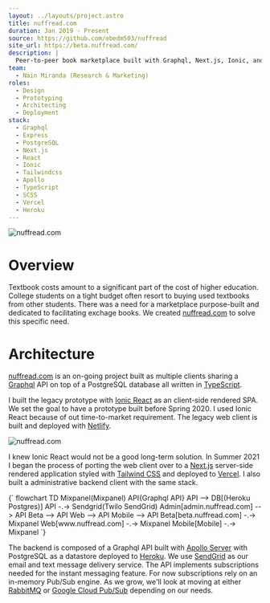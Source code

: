 ```yaml
---
layout: ../layouts/project.astro
title: nuffread.com
duration: Jan 2019 - Present
source: https://github.com/obedm503/nuffread
site_url: https://beta.nuffread.com/
description: |
  Peer-to-peer book marketplace built with Graphql, Next.js, Ionic, and Tailwindcss.
team:
  - Nain Miranda (Research & Marketing)
roles:
  - Design
  - Prototyping
  - Architecting
  - Deployment
stack:
  - Graphql
  - Express
  - PostgreSQL
  - Next.js
  - React
  - Ionic
  - Tailwindcss
  - Apollo
  - TypeScript
  - SCSS
  - Vercel
  - Heroku
---
```



<Image src={nuffread} alt="nuffread.com" transition:name="image" />

# Overview

Textbook costs amount to a significant part of the cost of higher education.
College students on a tight budget often resort to buying used textbooks from
other students. There was a need for a marketplace purpose-built and dedicated
to facilitating exchage books. We created [nuffread.com](https://www.nuffread.com)
to solve this specific need.

# Architecture

[nuffread.com](https://www.nuffread.com) is an on-going project built as
multiple clients sharing a [Graphql](https://graphql.org/) API on top of a
PostgreSQL database all written in [TypeScript](https://www.typescriptlang.org/).

I built the legacy prototype with [Ionic React](https://ionicframework.com/)
as an client-side rendered SPA. We set the goal to have a prototype built before
Spring 2020. I used Ionic React because of out time-to-market requirement. The
legacy web client is built and deployed with [Netlify](https://netlify.com/).

<Image src={nuffread2} alt="nuffread.com" />

I knew Ionic React would not be a good long-term solution. In Summer 2021 I began
the process of porting the web client over to a [Next.js](https://nextjs.org/)
server-side rendered application styled with [Tailwind CSS](https://tailwindcss.com/)
and deployed to [Vercel](https://vercel.com/). I also built a administrative
backend client with the same stack.

<div class="mermaid mx-auto max-w-3xl" is:raw>
{`
flowchart TD
    Mixpanel(Mixpanel)
    API{Graphql API}
    API --> DB[(Heroku Postgres)]
    API -.-> Sendgrid(Twilo SendGrid)
    Admin[admin.nuffread.com] --> API
    Beta --> API
    Web --> API
    Mobile --> API
    Beta[beta.nuffread.com] -.-> Mixpanel
    Web[www.nuffread.com] -.-> Mixpanel
    Mobile[Mobile] -.-> Mixpanel
`}
</div>

The backend is composed of a Graphql API built with [Apollo Server](https://www.apollographql.com/)
with PostgreSQL as a datastore deployed to [Heroku](https://heroku.com/).
We use [SendGrid](https://sendgrid.com/) as our email and text message delivery
service. The API implements subscriptions needed for the instant messaging
feature. For now subscriptions rely on an in-memory Pub/Sub engine. As we grow,
we'll look at moving at either [RabbitMQ](https://www.rabbitmq.com/)
or [Google Cloud Pub/Sub](https://cloud.google.com/pubsub/) depending on our needs.
